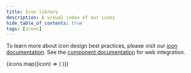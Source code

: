 ```yaml
---
title: Icon library
description: A visual index of our icons
hide_table_of_contents: true
tags: [icons]
---
```



To learn more about icon design best practices, please visit our [icon
documentation](/design/icons/). See the [component
documentation](/components/icons/) for web integration.

<LibraryRow>
  {icons.map((icon) => (
    <IconSample key={icon.id} iconInfo={icon.id} />
  ))}
</LibraryRow>
